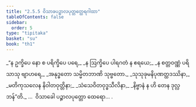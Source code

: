 ```yaml
---
title: "2.5.5 ဝိသာခပဉ္စာလပုတ္တတ္ထေရဂါထာ"
tableOfContents: false
sidebar:
  order: 5
type: "tipitaka"
basket: "su"
book: "th1"
---
```



<DynamicBreadcrumb />

<Division number="209" book="th1" e="ch" v="19" p="260">

<Paragraph number="414" type="verses" book="th1">
_“န ဥက္ခိပေ နော စ ပရိက္ခိပေ ပရေ,_  
_န ဩက္ခိပေ ပါရဂတံ န ဧရယေ;_  
_န စတ္တဝဏ္ဏံ ပရိသာသု ဗျာဟရေ,_  
_အနုဒ္ဓတော သမ္မိတဘာဏိ သုဗ္ဗတော._  

</Paragraph>

</Division>
<Division number="210" book="th1" e="ch" v="19" p="260">

<Paragraph number="415" type="verses" book="th1">
_သုသုခုမနိပုဏတ္ထဒဿိနာ,_  
_မတိကုသလေန နိဝါတဝုတ္တိနာ;_  
_သံသေဝိတဝုဒ္ဓသီလိနာ,_  
_နိဗ္ဗာနံ န ဟိ တေန ဒုလ္လဘန်”တိ._  


</Paragraph>
</Division>

<Paragraph number="416" type="center" book="th1">
…  ဝိသာခေါ ပဉ္စာလပုတ္တော ထေရော… .
</Paragraph>
